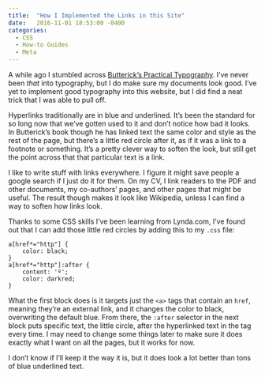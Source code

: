 ```yaml
---
title:  "How I Implemented the Links in this Site"
date:   2016-11-01 18:53:00 -0400
categories: 
  - CSS
  - How-to Guides
  - Meta
---
```


A while ago I stumbled across [Butterick's Practical Typography](http://practicaltypography.com). I've never been *that* into typography, but I do make sure my documents look good. I've yet to implement good typography into this website, but I did find a neat trick that I was able to pull off.

Hyperlinks traditionally are in blue and underlined. It's been the standard for so long now that we've gotten used to it and don't notice how bad it looks. In Butterick's book though he has linked text the same color and style as the rest of the page, but there's a little red circle after it, as if it was a link to a footnote or something. It's a pretty clever way to soften the look, but still get the point across that that particular text is a link.

I like to write stuff with links everywhere. I figure it might save people a google search if I just do it for them. On my CV, I link readers to the PDF and other documents, my co-authors' pages, and other pages that might be useful. The result though makes it look like Wikipedia, unless I can find a way to soften how links look.

Thanks to some CSS skills I've been learning from Lynda.com, I've found out that I can add those little red circles by adding this to my `.css` file:

```         
a[href*="http"] {
    color: black;
}
a[href*="http"]:after {
    content: 'º';
    color: darkred;
}
```

What the first block does is it targets just the `<a>` tags that contain an `href`, meaning they're an external link, and it changes the color to black, overwriting the default blue. From there, the `:after` selector in the next block puts specific text, the little circle, after the hyperlinked text in the tag every time. I may need to change some things later to make sure it does exactly what I want on all the pages, but it works for now.

I don't know if I'll keep it the way it is, but it does look a lot better than tons of blue underlined text.
